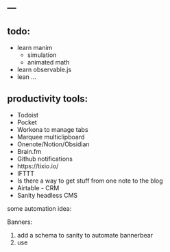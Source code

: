 ---
---

## todo:

- learn manim 
    - simulation
    - animated math
- learn observable.js
- lean ...

## productivity tools:

- Todoist
- Pocket
- Workona to manage tabs
- Marquee multiclipboard
- Onenote/Notion/Obsidian 
- Brain.fm
- Github notifications
- https://tixio.io/
- IFTTT
- Is there a way to get stuff from one note to the blog
- Airtable - CRM
- Sanity headless CMS

some automation idea:

Banners:

1. add a schema to sanity to automate bannerbear
2. use 